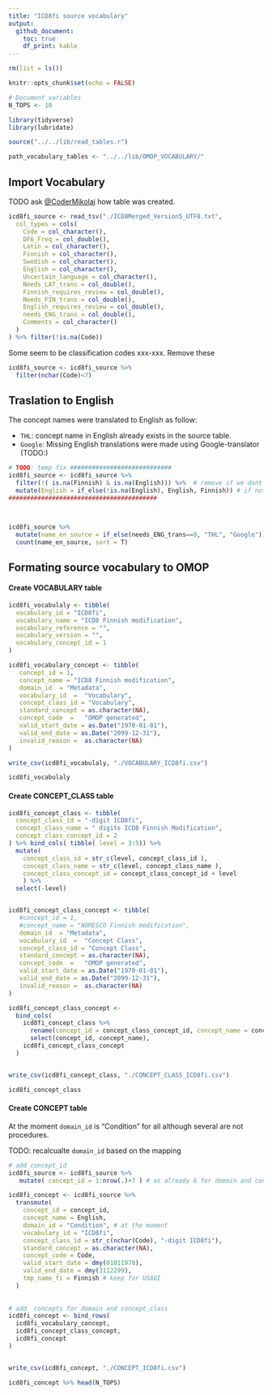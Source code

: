 ```yaml
---
title: "ICD8fi source vocabulary"
output:
  github_document:
    toc: true
    df_print: kable
---
```


```r
rm(list = ls())

knitr::opts_chunk$set(echo = FALSE)

# Document variables 
N_TOPS <- 10

library(tidyverse)
library(lubridate)

source("../../lib/read_tables.r")

path_vocabulary_tables <- "../../lib/OMOP_VOCABULARY/"

```

## Import Vocabulary

TODO ask  [\@CoderMikolaj](github.com/CoderMikolaj) how table was created. 

```r
icd8fi_source <- read_tsv("./ICD8Merged_Version5_UTF8.txt", 
  col_types = cols(
    Code = col_character(),
    DF6_Freq = col_double(),
    Latin = col_character(),
    Finnish = col_character(),
    Swedish = col_character(),
    English = col_character(),
    Uncertain_language = col_character(),
    Needs_LAT_trans = col_double(),
    Finnish_requires_review = col_double(),
    Needs_FIN_trans = col_double(),
    English_requires_review = col_double(),
    needs_ENG_trans = col_double(),
    Comments = col_character()
  )
) %>% filter(!is.na(Code))
```

Some seem to be classification codes xxx-xxx. Remove these

```r
icd8fi_source <- icd8fi_source %>%
  filter(nchar(Code)<7)
```




## Traslation to English 
The concept names were translated to English as follow: 

- `THL`: concept name in English already exists in the source table. 
- `Google`: Missing English translations were made using Google-translator (TODO:)


```r
# TODO: temp fix ############################
icd8fi_source <- icd8fi_source %>% 
  filter(!( is.na(Finnish) & is.na(English))) %>%  # remove if we dont have a name eng or fi
  mutate(English = if_else(!is.na(English), English, Finnish)) # if not english set the fi name, will be traslated
#########################################



icd8fi_source %>% 
  mutate(name_en_source = if_else(needs_ENG_trans==0, "THL", "Google")) %>%
  count(name_en_source, sort = T)
```

## Formating source vocabulary to OMOP

#### Create VOCABULARY table
```r
icd8fi_vocabulaly <- tibble(
  vocabulary_id = "ICD8fi", 
  vocabulary_name = "ICD8 Finnish modification",
  vocabulary_reference = "", 
  vocabulary_version = "", 
  vocabulary_concept_id = 1
)

icd8fi_vocabulary_concept <- tibble(
   concept_id = 1,                                                                
   concept_name = "ICD8 Finnish modification",
   domain_id  = "Metadata",                                                            
   vocabulary_id  =  "Vocabulary",                                                             
   concept_class_id = "Vocabulary",                                                             
   standard_concept = as.character(NA),                                                                      
   concept_code  =   "OMOP generated",                                                         
   valid_start_date = as.Date("1970-01-01"),                                                                     
   valid_end_date = as.Date("2099-12-31"),                                                                  
   invalid_reason =  as.character(NA)   
)

write_csv(icd8fi_vocabulaly, "./VOCABULARY_ICD8fi.csv")

icd8fi_vocabulaly
```

#### Create CONCEPT_CLASS table
```r
icd8fi_concept_class <- tibble(
  concept_class_id = "-digit ICD8fi", 
  concept_class_name = " digits ICD8 Finnish Modification",
  concept_class_concept_id = 2
) %>% bind_cols( tibble( level = 3:5)) %>% 
  mutate(
    concept_class_id = str_c(level, concept_class_id ), 
    concept_class_name = str_c(level, concept_class_name ), 
    concept_class_concept_id = concept_class_concept_id + level
    ) %>% 
  select(-level)


icd8fi_concept_class_concept <- tibble(
   #concept_id = 1,                                                                
   #concept_name = "NOMESCO Finnish modification",
   domain_id  = "Metadata",                                                            
   vocabulary_id  =  "Concept Class",                                                             
   concept_class_id = "Concept Class",                                                             
   standard_concept = as.character(NA),                                                                      
   concept_code  =   "OMOP generated",                                                         
   valid_start_date = as.Date("1970-01-01"),                                                                     
   valid_end_date = as.Date("2099-12-31"),                                                                  
   invalid_reason =  as.character(NA)   
)

icd8fi_concept_class_concept <- 
  bind_cols(
    icd8fi_concept_class %>% 
      rename(concept_id = concept_class_concept_id, concept_name = concept_class_id) %>% 
      select(concept_id, concept_name), 
    icd8fi_concept_class_concept
  )


write_csv(icd8fi_concept_class, "./CONCEPT_CLASS_ICD8fi.csv")

icd8fi_concept_class
```


#### Create CONCEPT table 

At the moment `domain_id` is "Condition" for all although several are not procedures. 

TODO: recalcualte `domain_id` based on the mapping 

```r

# add concept_id
icd8fi_source <- icd8fi_source %>% 
   mutate( concept_id = 1:nrow(.)+7 ) # as already 6 for domain and concept_class

icd8fi_concept <- icd8fi_source %>% 
  transmute(
    concept_id = concept_id, 
    concept_name = English,
    domain_id = "Condition", # at the moment
    vocabulary_id = "ICD8fi", 
    concept_class_id = str_c(nchar(Code), "-digit ICD8fi"), 
    standard_concept = as.character(NA), 
    concept_code = Code, 
    valid_start_date = dmy(01011970), 
    valid_end_date = dmy(3112299), 
    tmp_name_fi = Finnish # keep for USAGI
  ) 
    
        
# add  concepts for domain and concept_class
icd8fi_concept <- bind_rows(
  icd8fi_vocabulary_concept, 
  icd8fi_concept_class_concept, 
  icd8fi_concept
)


write_csv(icd8fi_concept, "./CONCEPT_ICD8fi.csv")

icd8fi_concept %>% head(N_TOPS)
```



















